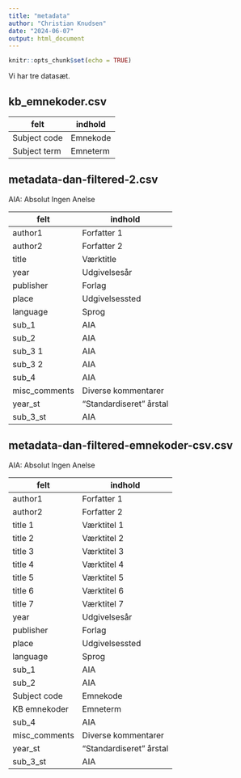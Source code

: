 ```yaml
---
title: "metadata"
author: "Christian Knudsen"
date: "2024-06-07"
output: html_document
---
```


```r
knitr::opts_chunk$set(echo = TRUE)
```

Vi har tre datasæt.

## kb_emnekoder.csv

| felt         | indhold  |
|--------------|----------|
| Subject code | Emnekode |
| Subject term | Emneterm |

## metadata-dan-filtered-2.csv

AIA: Absolut Ingen Anelse

| felt          | indhold                 |
|---------------|-------------------------|
| author1       | Forfatter 1             |
| author2       | Forfatter 2             |
| title         | Værktitle               |
| year          | Udgivelsesår            |
| publisher     | Forlag                  |
| place         | Udgivelsessted          |
| language      | Sprog                   |
| sub_1         | AIA                     |
| sub_2         | AIA                     |
| sub_3 1       | AIA                     |
| sub_3 2       | AIA                     |
| sub_4         | AIA                     |
| misc_comments | Diverse kommentarer     |
| year_st       | "Standardiseret" årstal |
| sub_3_st      | AIA                     |

## metadata-dan-filtered-emnekoder-csv.csv

AIA: Absolut Ingen Anelse

| felt          | indhold        |
|---------------|----------------|
| author1       | Forfatter 1    |
| author2       | Forfatter 2    |
| title 1       | Værktitel 1    |
| title 2       | Værktitel 2    |
| title 3       | Værktitel 3    |
| title 4       | Værktitel 4    |
| title 5       | Værktitel 5    |
| title 6       | Værktitel 6    |
| title 7       | Værktitel 7    |
| year          | Udgivelsesår   |
| publisher     | Forlag         |
| place         | Udgivelsessted |
| language      | Sprog          |
| sub_1         | AIA            |
| sub_2         | AIA            |
| Subject code  | Emnekode               |
| KB emnekoder  | Emneterm               |
| sub_4         | AIA               |
| misc_comments |  Diverse kommentarer              |
| year_st       |  "Standardiseret" årstal              |
| sub_3_st      |    AIA            |
